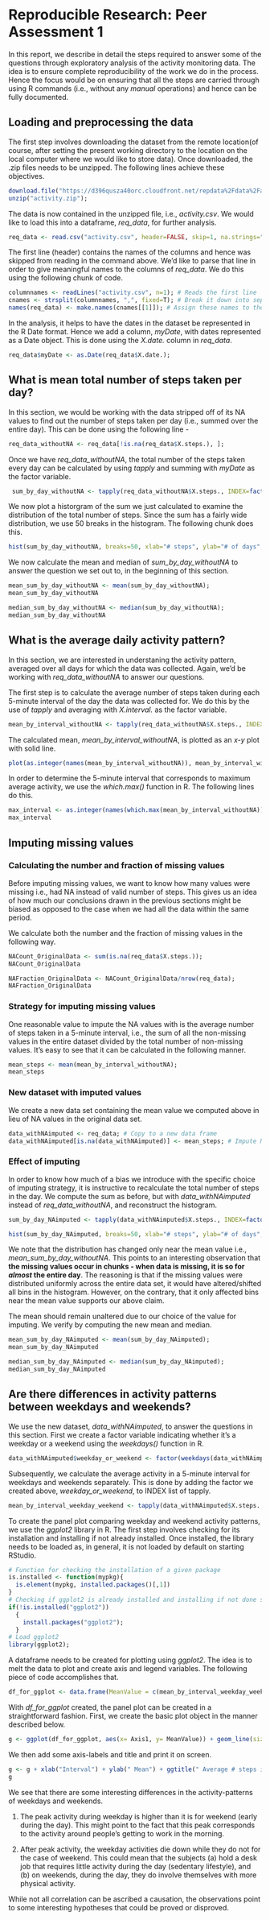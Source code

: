 # Reproducible Research: Peer Assessment 1

In this report, we describe in detail the steps required to answer some of the questions through exploratory analysis of the activity monitoring data. The idea is to ensure complete reproducibility of the work we do in the process. Hence the focus would be on ensuring that all the steps are carried through using R commands (i.e., without any *manual* operations) and hence can be fully documented.

## Loading and preprocessing the data

The first step involves downloading the dataset from the remote location(of course, after setting the present working directory to the location on the local computer where we would like to store data). Once downloaded, the .zip files needs to be unzipped. The following lines achieve these objectives.

```r
download.file("https://d396qusza40orc.cloudfront.net/repdata%2Fdata%2Factivity.zip", "activity.zip", method="curl");
unzip("activity.zip");
```
The data is now contained in the unzipped file, i.e., *activity.csv*. We would like to load this into a dataframe, *req_data*, for further analysis.  
```r
req_data <- read.csv("activity.csv", header=FALSE, skip=1, na.strings="NA");
```
The first line (header) contains the names of the columns and hence was skipped from reading in the command above. We'd like to parse that line in order to give meaningful names to the columns of *req_data*. We do this using the following chunk of code.
```r
columnnames <- readLines("activity.csv", n=1); # Reads the first line
cnames <- strsplit(columnnames, ",", fixed=T); # Break it down into seperate column names using comma
names(req_data) <- make.names(cnames[[1]]); # Assign these names to the columns of req_data
```
In the analysis, it helps to have the dates in the dataset be represented in the R Date format. Hence we add a column, *myDate*, with dates represented as a Date object. This is done using the *X.date.* column in *req_data*.
```r
req_data$myDate <- as.Date(req_data$X.date.);
```
## What is mean total number of steps taken per day?

In this section, we would be working with the data stripped off of its NA values to find out the number of steps taken per day (i.e., summed over the entire day). This can be done using the following line - 

```r
req_data_withoutNA <- req_data[!is.na(req_data$X.steps.), ];
```
 Once we have *req_data_withoutNA*, the total number of the steps taken every day can be calculated by using *tapply* and summing with *myDate* as the factor variable.
 
```r
 sum_by_day_withoutNA <- tapply(req_data_withoutNA$X.steps., INDEX=factor(req_data_withoutNA$myDate), sum, simplify=TRUE);
```
We now plot a historgram of the sum we just calculated to examine the distribution of the total number of steps. Since the sum has a fairly wide distribution, we use 50 breaks in the histogram. The following chunk does this.

```r
hist(sum_by_day_withoutNA, breaks=50, xlab="# steps", ylab="# of days", xlim=c(min(sum_by_day_withoutNA), max(sum_by_day_withoutNA)), ylim=c(0, 8), main="Histogram of the total # steps in a day (ignoring NA)", col="blue");
```

We now calculate the mean and median of *sum_by_day_withoutNA* to answer the question we set out to, in the beginning of this section. 

```r
mean_sum_by_day_withoutNA <- mean(sum_by_day_withoutNA);
mean_sum_by_day_withoutNA
```
```r
median_sum_by_day_withoutNA <- median(sum_by_day_withoutNA);
median_sum_by_day_withoutNA
```

## What is the average daily activity pattern?

In this section, we are interested in understaning the activity pattern, averaged over all days for which the data was collected. Again, we'd be working with *req_data_withoutNA* to answer our questions.

The first step is to calculate the average number of steps taken during each 5-minute interval of the day the data was collected for. We do this by the use of *tapply* and averaging with *X.interval.* as the factor variable.

```r
mean_by_interval_withoutNA <- tapply(req_data_withoutNA$X.steps., INDEX=factor(req_data_withoutNA$X.interval.), mean, simplify=TRUE);
```

The calculated mean, *mean_by_interval_withoutNA*, is plotted as an *x-y* plot with solid line.  

```r
plot(as.integer(names(mean_by_interval_withoutNA)), mean_by_interval_withoutNA, type="l", xlab="Interval", ylab="Mean # steps", main="Average time-series data (ignoring NA)");
```

In order to determine the 5-minute interval that corresponds to maximum average activity, we use the *which.max()* function in R. The following lines do this.

```r
max_interval <- as.integer(names(which.max(mean_by_interval_withoutNA)));
max_interval
```
## Imputing missing values

### Calculating the number and fraction of missing values

Before imputing missing values, we want to know how many values were missing i.e., had NA instead of valid number of steps. This gives us an idea of how much our conclusions drawn in the previous sections might be biased as opposed to the case when we had all the data within the same period.

We calculate both the number and the fraction of missing values in the following way.

```r
NACount_OriginalData <- sum(is.na(req_data$X.steps.));
NACount_OriginalData
```
```r
NAFraction_OriginalData <- NACount_OriginalData/nrow(req_data);
NAFraction_OriginalData
```

### Strategy for imputing missing values

One reasonable value to impute the NA values with is the average number of steps taken in a 5-minute interval, i.e., the sum of all the non-missing values in the entire dataset divided by the total number of non-missing values. It's easy to see that it can be calculated in the following manner.

```r
mean_steps <- mean(mean_by_interval_withoutNA);
mean_steps
```

### New dataset with imputed values

We create a new data set containing the mean value we computed above in lieu of NA values in the original data set.

```r
data_withNAimputed <- req_data; # Copy to a new data frame
data_withNAimputed[is.na(data_withNAimputed)] <- mean_steps; # Impute NA with mean_steps
```

### Effect of imputing

In order to know how much of a bias we introduce with the specific choice of imputing strategy, it is instructive to recalculate the total number of steps in the day. We compute the sum as before, but with *data_withNAimputed* instead of *req_data_withoutNA*, and reconstruct the histogram.

```r
sum_by_day_NAimputed <- tapply(data_withNAimputed$X.steps., INDEX=factor(data_withNAimputed$myDate), sum, simplify=TRUE); # Compute sum

hist(sum_by_day_NAimputed, breaks=50, xlab="# steps", ylab="# of days", xlim=c(min(sum_by_day_NAimputed), max(sum_by_day_NAimputed)), ylim=c(0, 8), main="Histogram of the total # steps in a day (NA imputed)", col="blue");
```

We note that the distribution has changed only near the mean value i.e., *mean_sum_by_day_withoutNA*. This points to an interesting observation that **the missing values occur in chunks - when data is missing, it is so for *almost* the entire day**. The reasoning is that if the missing values were distributed uniformly across the entire data set, it would have altered/shifted all bins in the histogram. However, on the contrary, that it only affected bins near the mean value supports our above claim.

The mean should remain unaltered due to our choice of the value for imputing. We verify by computing the new mean and median.

```r
mean_sum_by_day_NAimputed <- mean(sum_by_day_NAimputed);
mean_sum_by_day_NAimputed
```
```r
median_sum_by_day_NAimputed <- median(sum_by_day_NAimputed);
median_sum_by_day_NAimputed
```

## Are there differences in activity patterns between weekdays and weekends?

We use the new dataset, *data_withNAimputed*, to answer the questions in this section. First we create a factor variable indicating whether it's a weekday or a weekend using the *weekdays()* function in R.

```r
data_withNAimputed$weekday_or_weekend <- factor(weekdays(data_withNAimputed$myDate) == "Saturday" | weekdays(data_withNAimputed$myDate) == "Sunday", labels=c("weekday", "weekend"));
```

Subsequently, we calculate the average activity in a 5-minute interval for weekdays and weekends separately. This is done by adding the factor we created above, *weekday_or_weekend*, to INDEX list of tapply.

```r
mean_by_interval_weekday_weekend <- tapply(data_withNAimputed$X.steps., INDEX=list(factor(data_withNAimputed$X.interval.), data_withNAimputed$weekday_or_weekend), mean, simplify=TRUE);
```

To create the panel plot comparing weekday and weekend activity patterns, we use the *ggplot2* library in R. The first step involves checking for its installation and installing if not already installed. Once installed, the library needs to be loaded as, in general, it is not loaded by default on starting RStudio.

```r
# Function for checking the installation of a given package
is.installed <- function(mypkg){
  is.element(mypkg, installed.packages()[,1])
}
# Checking if ggplot2 is already installed and installing if not done so already
if(!is.installed("ggplot2"))
  {
    install.packages("ggplot2");
  }
# Load ggplot2
library(ggplot2);
```

A dataframe needs to be created for plotting using *ggplot2*. The idea is to melt the data to plot and create axis and legend variables. The following piece of code accomplishes that.

```r
df_for_ggplot <- data.frame(MeanValue = c(mean_by_interval_weekday_weekend[, 1], mean_by_interval_weekday_weekend[, 2]), Axis1= rep(as.integer(row.names(mean_by_interval_weekday_weekend)), 2), Legend = c(rep(colnames(mean_by_interval_weekday_weekend)[1], nrow(mean_by_interval_weekday_weekend)), rep(colnames(mean_by_interval_weekday_weekend)[2], nrow(mean_by_interval_weekday_weekend))));
```

With *df_for_ggplot* created, the panel plot can be created in a straightforward fashion. First, we create the basic plot object in the manner described below.

```r
g <- ggplot(df_for_ggplot, aes(x= Axis1, y= MeanValue)) + geom_line(size=1) + facet_grid(Legend ~ .);
```

We then add some axis-labels and title and print it on screen.
```r
g <- g + xlab("Interval") + ylab(" Mean") + ggtitle(" Average # steps in a given time-interval");
g
```

We see that there are some interesting differences in the activity-patterns of weekdays and weekends. 

  1. The peak activity during weekday is higher than it is for weekend (early during the day). This might point to the fact that this peak corresponds to the activity around people's getting to work in the morning.
  
  2. After peak activity, the weekday activities die down while they do not for the case of weekend. This could mean that the subjects (a) hold a desk job that requires little activity during the day (sedentary lifestyle), and (b) on weekends, during the day, they do involve themselves with more physical activity.
  
While not all correlation can be ascribed a causation, the observations point to some interesting hypotheses that could be proved or disproved.  
